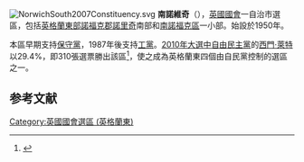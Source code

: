 [[File:NorwichSouth2007Constituency.svg|right]]
'''南諾維奇'''（{{lang-en|Norwich South}}），[[英國|英國]][[英國國會|國會]]一自治市選區，包括[[英格蘭|英格蘭]][[英格蘭東|東部]][[諾福克郡|諾福克郡]][[諾里奇|諾里奇]]南部和[[南諾福克區|南諾福克區]]一小部。始設於1950年。

本區早期支持[[保守黨_(英國)|保守黨]]，1987年後支持[[工黨_(英國)|工黨]]。[[2010年英國大選|2010年大選中]][[自由民主黨_(英國)|自由民主黨]]的[[西門·萊特|西門·萊特]]以29.4%，即310張選票勝出該區<ref name="">{{cite news
|publisher=[[英國廣播公司|英國廣播公司]]
|date=2010年5月7日
|title=Election 2010/Constituency/Norwich South
|url=http://news.bbc.co.uk/1/shared/election2010/results/constituency/d38.stm
|accessdate=2010年6月14日
|archive-date=2017年9月3日
|archive-url=https://web.archive.org/web/20170903211004/http://news.bbc.co.uk/1/shared/election2010/results/constituency/d38.stm
|dead-url=no
}}</ref>，使之成為英格蘭東四個由自民黨控制的選區之一。

==参考文献==
<div class="references-small">
<references></references>
</div>

{{DEFAULTSORT:Norwich South (UK Parliament constituency)}}
[[Category:英國國會選區_(英格蘭東)|Category:英國國會選區 (英格蘭東)]]